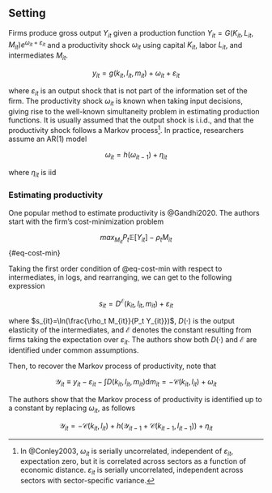 
## Setting

Firms produce gross output $Y_{it}$ given a production function $Y_{it}=G(K_{it},L_{it},M_{it})e^{\omega_{it}+\varepsilon_{it}}$ and a productivity shock $\omega_{it}$ using capital $K_{it}$, labor $L_{it}$, and intermediates $M_{it}$. 

$$
y_{it}=g(k_{it},l_{it},m_{it})+\omega_{it}+\varepsilon_{it}
$$

where $\varepsilon_{it}$ is an output shock that is not part of the information set of the firm. The productivity shock $\omega_{it}$ is known when taking input decisions, giving rise to the well-known simultaneity problem in estimating production functions. It is usually assumed that the output shock is i.i.d., and that the productivity shock follows a Markov process[^conley]. In practice, researchers assume an AR(1) model

$$
\omega_{it}=h(\omega_{it-1})+\eta_{it}
$$

where $\eta_{it}$ is iid

[^conley]: In @Conley2003, $\omega_{it}$ is serially uncorrelated, independent of $\varepsilon_{it}$, expectation zero, but it is correlated across sectors as a function of economic distance. $\varepsilon_{it}$ is serially uncorrelated, independent across sectors with sector-specific variance.

### Estimating productivity

One popular method to estimate productivity is @Gandhi2020. The authors start with the firm's cost-minimization problem

$$
max_{M_{it}} P_{t}\mathbb{E}[Y_{it}]- \rho_{t}M_{it}
$$ {#eq-cost-min}

Taking the first order condition of @eq-cost-min with respect to intermediates, in logs, and rearranging, we can get to the following expression

$$
s_{it}=D^{\mathcal{E}}(k_{it}, l_{it},m_{it})+\varepsilon_{it}
$$

where $s_{it}=\ln(\frac{\rho_t M_{it}}{P_t Y_{it}})$, $D(\cdot)$ is the output elasticity of the intermediates, and $\mathcal{E}$ denotes the constant resulting from firms taking the expectation over $\varepsilon_{it}$. The authors show both $D(\cdot)$ and $\mathcal{E}$ are identified under common assumptions.

Then, to recover the Markov process of productivity, note that

$$
\mathcal{Y}_{it}\equiv y_{it}-\varepsilon_{it}-\int D(k_{it}, l_{it},m_{it})\text{d}m_{it} = -\mathcal{C}(k_{it},l_{it})+\omega_{it}
$$

The authors show that the Markov process of productivity is identified up to a constant by replacing $\omega_{it}$, as follows

$$
\mathcal{Y}_{it}=-\mathcal{C}(k_{it},l_{it})+h(\mathcal{Y}_{it-1}+\mathcal{C}(k_{it-1},l_{it-1}))+\eta_{it}
$$
